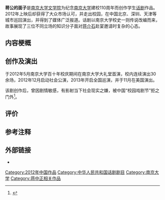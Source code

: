 {{Infobox play
| name       = 蒋公的面子
| image      = 
| image_size = 
| caption    = 
| writer     = 温方伊
| chorus     = 
| characters = 
| mute       = 
| setting    = 
| premiere   = {{Start date|2012|05|15}}
| place      = 南京大学礼堂
| orig_lang  = 中文
| series     = 
| subject    = 
| genre      = [[喜剧|喜剧]]
| web        = 
| playbill   = 
| ibdb_id    = 
| iobdb_id   = 
}}
'''蒋公的面子'''是[[南京大学文学院|南京大学文学院]]为纪念[[南京大学|南京大学]]建校110周年而创作学生[[话剧|话剧]]作品。2012年上映后却获得了大众市场认可，并走出校园，在中国北京、深圳、天津等城市巡回演出，并得到了媒体广泛报道。话剧以南京大学校史一则传说改编而来，故事展现了三位不同立场的知识分子面对[[蒋介石|蒋介石]]赴宴邀请时复杂的心态。

==内容梗概==

==创作及演出==
于2012年5月南京大学百十年校庆期间在南京大学大礼堂首演，校内连续演出30余场，2012年12月启动社会公演，2013年开启全国巡演，并于11月在美国演出。

该剧创作后，曾因剧情敏感，有影射当下社会现实之嫌，被中国“校园戏剧节”拒之门外<ref>{{cite news|url=http://ent.ynet.com/3.1/1305/24/8031829.html|title=校园戏剧《蒋公的面子》 目标票房：1000万|accessdate=2013-11-16|author=郭佳|date=2013-05-24|language=zh-hans|publisher=北京青年报|deadurl=yes|archiveurl=https://web.archive.org/web/20160304134942/http://ent.ynet.com/3.1/1305/24/8031829.html|archivedate=2016-03-04}}</ref>。

==评价==

==参考注释==
{{reflist}}

==外部链接==
*{{Douban|20269054}}

{{南京大学}}

[[Category:2012年中国作品|Category:2012年中国作品]]
[[Category:中华人民共和国话剧剧目|Category:中华人民共和国话剧剧目]]
[[Category:南京大学|Category:南京大学]]
[[Category:蒋中正相关作品|Category:蒋中正相关作品]]